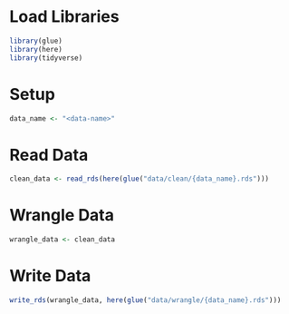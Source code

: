 # Load Libraries
```r
library(glue)
library(here)
library(tidyverse)
```

# Setup
```r
data_name <- "<data-name>"
```

# Read Data
```r
clean_data <- read_rds(here(glue("data/clean/{data_name}.rds")))
```

# Wrangle Data
```r
wrangle_data <- clean_data
```

# Write Data
```r
write_rds(wrangle_data, here(glue("data/wrangle/{data_name}.rds")))
```
